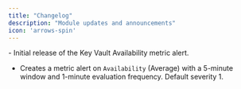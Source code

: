 ```yaml
---
title: "Changelog"
description: "Module updates and announcements"
icon: 'arrows-spin'
---
```


<Update label="2025/08/01" description="kv-avail-v0.1.0">
  - Initial release of the Key Vault Availability metric alert.

  - Creates a metric alert on `Availability` (Average) with a 5-minute window and 1-minute evaluation frequency. Default severity 1.

</Update>



